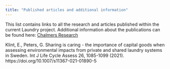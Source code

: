 ```yaml
---
title: "Published articles and additional information"
---
```


This list contains links to all the research and articles published within the current Laundry project. Additional information about the publications can be found here: [Chalmers Research](https://research.chalmers.se/person/erisvedb)



Klint, E., Peters, G. Sharing is caring - the importance of capital goods when assessing environmental impacts from private and shared laundry systems in Sweden. Int J Life Cycle Assess 26, 1085-1099 (2021). https://doi.org/10.1007/s11367-021-01890-5

